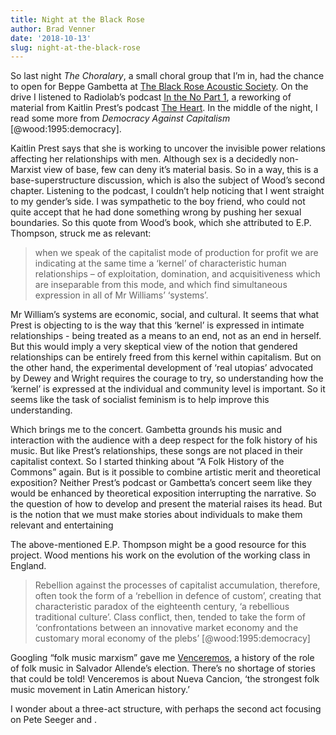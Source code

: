 ```yaml
---
title: Night at the Black Rose
author: Brad Venner
date: '2018-10-13'
slug: night-at-the-black-rose
---
```


So last night *The Choralary*, a small choral group that I'm in, had the chance to open for Beppe Gambetta at [The Black Rose Acoustic Society](https://www.blackroseacoustic.org/).  On the drive I listened to Radiolab's podcast [In the No Part 1](https://www.wnycstudios.org/story/no-part-1), a reworking of material from Kaitlin Prest's podcast [The Heart](https://www.theheartradio.org/no-episodes/).  In the middle of the night, I read some more from *Democracy Against Capitalism* [@wood:1995:democracy].  

Kaitlin Prest says that she is working to uncover the invisible power relations affecting her relationships with men.  Although sex is a decidedly non-Marxist view of base, few can deny it's material basis.  So in a way, this is a base-superstructure discussion, which is also the subject of Wood's second chapter.  Listening to the podcast, I couldn't help noticing that I went straight to my gender's side.  I was sympathetic to the boy friend, who could not quite accept that he had done something wrong by pushing her sexual boundaries.  So this quote from Wood's book, which she attributed to E.P. Thompson, struck me as relevant:

> when we speak of the capitalist mode of production for profit we are indicating at the same time a ‘kernel’ of characteristic human relationships – of exploitation, domination, and acquisitiveness which are inseparable from this mode, and which find simultaneous expression in all of Mr Williams’ ‘systems’.

Mr William's systems are economic, social, and cultural.  It seems that what Prest is objecting to is the way that this 'kernel' is expressed in intimate relationships - being treated as a means to an end, not as an end in herself.  But this would imply a very skeptical view of the notion that gendered relationships can be entirely freed from this kernel within capitalism.  But on the other hand, the experimental development of 'real utopias' advocated by Dewey and Wright requires the courage to try, so understanding how the 'kernel' is expressed at the individual and community level is important.  So it seems like the task of socialist feminism is to help improve this understanding.          

Which brings me to the concert.  Gambetta grounds his music and interaction with the audience with a deep respect for the folk history of his music.  But like Prest's relationships, these songs are not placed in their capitalist context.  So I started thinking about "A Folk History of the Commons" again.  But is it possible to combine artistic merit and theoretical exposition?  Neither Prest's podcast or Gambetta's concert seem like they would be enhanced by theoretical exposition interrupting the narrative.  So the question of how to develop and present the material raises its head.  But is the notion that we must make stories about individuals to make them relevant and entertaining

The above-mentioned E.P. Thompson might be a good resource for this project.  Wood mentions his work on the evolution of the working class in England.

> Rebellion against the processes of capitalist accumulation, therefore, often took the form of a ‘rebellion in defence of custom’, creating that characteristic paradox of the eighteenth century, ‘a rebellious traditional culture’.  Class conflict, then, tended to take the form of ‘confrontations between an innovative market economy and the customary moral economy of the plebs’ [@wood:1995:democracy]

Googling "folk music marxism" gave me [Venceremos](https://truthout.org/articles/singing-songs-of-struggle-how-a-folk-music-movement-helped-elect-a-marxist-reformer-in-chile/), a history of the role of folk music in Salvador Allende's election.  There's no shortage of stories that could be told!   Venceremos is about Nueva Cancion, 'the strongest folk music movement in Latin American history.'

I wonder about a three-act structure, with perhaps the second act focusing on Pete Seeger and .  
